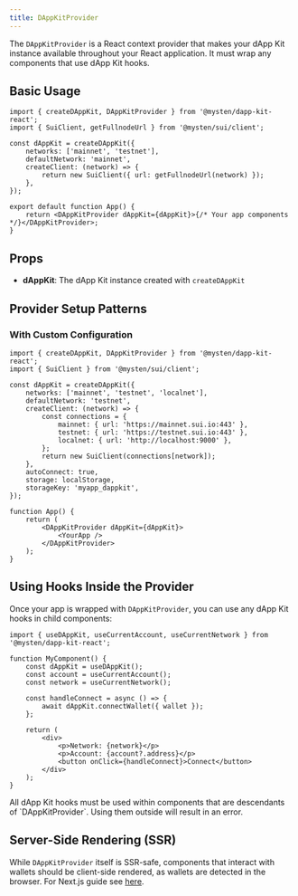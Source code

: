 ```yaml
---
title: DAppKitProvider
---
```


The `DAppKitProvider` is a React context provider that makes your dApp Kit instance available
throughout your React application. It must wrap any components that use dApp Kit hooks.

## Basic Usage

```tsx
import { createDAppKit, DAppKitProvider } from '@mysten/dapp-kit-react';
import { SuiClient, getFullnodeUrl } from '@mysten/sui/client';

const dAppKit = createDAppKit({
	networks: ['mainnet', 'testnet'],
	defaultNetwork: 'mainnet',
	createClient: (network) => {
		return new SuiClient({ url: getFullnodeUrl(network) });
	},
});

export default function App() {
	return <DAppKitProvider dAppKit={dAppKit}>{/* Your app components */}</DAppKitProvider>;
}
```

## Props

- **dAppKit**: The dApp Kit instance created with `createDAppKit`

## Provider Setup Patterns

### With Custom Configuration

```tsx
import { createDAppKit, DAppKitProvider } from '@mysten/dapp-kit-react';
import { SuiClient } from '@mysten/sui/client';

const dAppKit = createDAppKit({
	networks: ['mainnet', 'testnet', 'localnet'],
	defaultNetwork: 'testnet',
	createClient: (network) => {
		const connections = {
			mainnet: { url: 'https://mainnet.sui.io:443' },
			testnet: { url: 'https://testnet.sui.io:443' },
			localnet: { url: 'http://localhost:9000' },
		};
		return new SuiClient(connections[network]);
	},
	autoConnect: true,
	storage: localStorage,
	storageKey: 'myapp_dappkit',
});

function App() {
	return (
		<DAppKitProvider dAppKit={dAppKit}>
			<YourApp />
		</DAppKitProvider>
	);
}
```

## Using Hooks Inside the Provider

Once your app is wrapped with `DAppKitProvider`, you can use any dApp Kit hooks in child components:

```tsx
import { useDAppKit, useCurrentAccount, useCurrentNetwork } from '@mysten/dapp-kit-react';

function MyComponent() {
	const dAppKit = useDAppKit();
	const account = useCurrentAccount();
	const network = useCurrentNetwork();

	const handleConnect = async () => {
		await dAppKit.connectWallet({ wallet });
	};

	return (
		<div>
			<p>Network: {network}</p>
			<p>Account: {account?.address}</p>
			<button onClick={handleConnect}>Connect</button>
		</div>
	);
}
```

<Callout>
	All dApp Kit hooks must be used within components that are descendants of `DAppKitProvider`. Using
	them outside will result in an error.
</Callout>

## Server-Side Rendering (SSR)

While `DAppKitProvider` itself is SSR-safe, components that interact with wallets should be
client-side rendered, as wallets are detected in the browser. For Next.js guide see
[here](../next-js).

